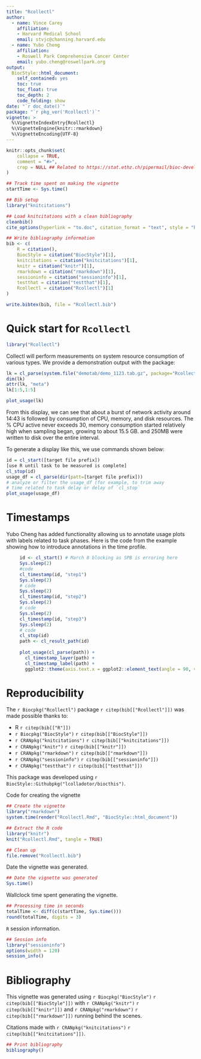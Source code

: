 ```yaml
---
title: "Rcollectl"
author: 
  - name: Vince Carey
    affiliation:
    - Harvard Medical School
    email: stvjc@channing.harvard.edu
  - name: Yubo Cheng
    affiliation:
    - Roswell Park Comprehensive Cancer Center
    email: yubo.cheng@roswellpark.org
output: 
  BiocStyle::html_document:
    self_contained: yes
    toc: true
    toc_float: true
    toc_depth: 2
    code_folding: show
date: "`r doc_date()`"
package: "`r pkg_ver('Rcollectl')`"
vignette: >
  %\VignetteIndexEntry{Rcollectl}
  %\VignetteEngine{knitr::rmarkdown}
  %\VignetteEncoding{UTF-8}  
---
```


```r
knitr::opts_chunk$set(
    collapse = TRUE,
    comment = "#>",
    crop = NULL ## Related to https://stat.ethz.ch/pipermail/bioc-devel/2020-April/016656.html
)
```


```r
## Track time spent on making the vignette
startTime <- Sys.time()

## Bib setup
library("knitcitations")

## Load knitcitations with a clean bibliography
cleanbib()
cite_options(hyperlink = "to.doc", citation_format = "text", style = "html")

## Write bibliography information
bib <- c(
    R = citation(),
    BiocStyle = citation("BiocStyle")[1],
    knitcitations = citation("knitcitations")[1],
    knitr = citation("knitr")[1],
    rmarkdown = citation("rmarkdown")[1],
    sessioninfo = citation("sessioninfo")[1],
    testthat = citation("testthat")[1],
    Rcollectl = citation("Rcollectl")[1]
)

write.bibtex(bib, file = "Rcollectl.bib")
```

# Quick start for `Rcollectl`

```r
library("Rcollectl")
```
Collectl will perform measurements on system resource 
consumption of various types.  We provide a demonstration
output with the package:

```r
lk = cl_parse(system.file("demotab/demo_1123.tab.gz", package="Rcollectl"))
dim(lk)
attr(lk, "meta")
lk[1:5,1:5]
```


```r
plot_usage(lk)
```

From this display, we can see that about a burst of network activity
around 14:43 is followed by consumption of CPU, memory, and disk resources.
The % CPU active never exceeds 30, memory consumption started relatively
high when sampling began, growing to about 15.5 GB. and 250MB were written
to disk over the entire interval.

To generate a display like this, we use commands shown below:

```r
id = cl_start([target file prefix])
[use R until task to be measured is complete]
cl_stop(id)
usage_df = cl_parse(dir(patt=[target file prefix]))
# analyze or filter the usage_df (for example, to trim away
# time related to task delay or delay of `cl_stop`
plot_usage(usage_df)
```

# Timestamps

Yubo Cheng has added functionality allowing us to annotate
usage plots with labels related to task phases.  Here is
the code from the example showing how to introduce annotations
in the time profile.

```r
     id <- cl_start() # March 8 blocking as SPB is erroring here
     Sys.sleep(2)
     #code
     cl_timestamp(id, "step1")
     Sys.sleep(2)
     # code
     Sys.sleep(2)
     cl_timestamp(id, "step2")
     Sys.sleep(2)
     # code
     Sys.sleep(2)
     cl_timestamp(id, "step3")
     Sys.sleep(2)
     # code
     cl_stop(id)
     path <- cl_result_path(id)
     
     plot_usage(cl_parse(path)) +
       cl_timestamp_layer(path) +
       cl_timestamp_label(path) +
       ggplot2::theme(axis.text.x = ggplot2::element_text(angle = 90, vjust = 0.5, hjust=1))
```


# Reproducibility

The `r Biocpkg("Rcollectl")` package `r citep(bib[["Rcollectl"]])` was made possible thanks to:

* R `r citep(bib[["R"]])`
* `r Biocpkg("BiocStyle")` `r citep(bib[["BiocStyle"]])`
* `r CRANpkg("knitcitations")` `r citep(bib[["knitcitations"]])`
* `r CRANpkg("knitr")` `r citep(bib[["knitr"]])`
* `r CRANpkg("rmarkdown")` `r citep(bib[["rmarkdown"]])`
* `r CRANpkg("sessioninfo")` `r citep(bib[["sessioninfo"]])`
* `r CRANpkg("testthat")` `r citep(bib[["testthat"]])`

This package was developed using `r BiocStyle::Githubpkg("lcolladotor/biocthis")`.


Code for creating the vignette

```r
## Create the vignette
library("rmarkdown")
system.time(render("Rcollectl.Rmd", "BiocStyle::html_document"))

## Extract the R code
library("knitr")
knit("Rcollectl.Rmd", tangle = TRUE)
```

```r
## Clean up
file.remove("Rcollectl.bib")
```

Date the vignette was generated.

```r
## Date the vignette was generated
Sys.time()
```

Wallclock time spent generating the vignette.

```r
## Processing time in seconds
totalTime <- diff(c(startTime, Sys.time()))
round(totalTime, digits = 3)
```

`R` session information.

```r
## Session info
library("sessioninfo")
options(width = 120)
session_info()
```



# Bibliography

This vignette was generated using `r Biocpkg("BiocStyle")` `r citep(bib[["BiocStyle"]])`
with `r CRANpkg("knitr")` `r citep(bib[["knitr"]])` and `r CRANpkg("rmarkdown")` `r citep(bib[["rmarkdown"]])` running behind the scenes.

Citations made with `r CRANpkg("knitcitations")` `r citep(bib[["knitcitations"]])`.

```r
## Print bibliography
bibliography()
```
